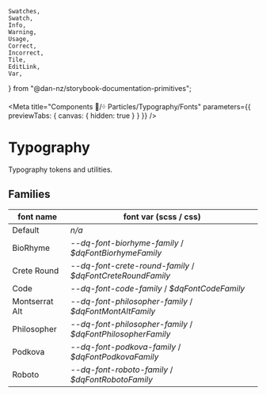	Swatches,
	Swatch,
	Info,
	Warning,
	Usage,
	Correct,
	Incorrect,
	Tile,
	EditLink,
	Var,
} from "@dan-nz/storybook-documentation-primitives";

<Meta title="Components 🧩/᠅ Particles/Typography/Fonts"
parameters={{ previewTabs: { canvas: { hidden: true } } }} />

# Typography

Typography tokens and utilities.

## Families

<table width="100%">
  <thead>
    <tr>
      <th>font name</th>
      <th>font var (scss / css)</th>
    </tr>
  </thead>
  <tbody>
    <tr><td style={{fontSize:'2rem'}}>
      Default
      </td>
      <td><Var>n/a</Var></td>
    </tr>
    <tr><td style={{fontFamily:'var(--dq-font-biorhyme-family)',fontSize:'2rem'}}>
      BioRhyme
      </td>
      <td><Var>--dq-font-biorhyme-family</Var> / <Var>$dqFontBiorhymeFamily</Var></td>
    </tr>
    <tr><td style={{fontFamily:'var(--dq-font-crete-round-family)',fontSize:'2rem'}}>
      Crete Round
      </td>
      <td><Var>--dq-font-crete-round-family</Var> / <Var>$dqFontCreteRoundFamily</Var></td>
    </tr>
    <tr><td style={{fontFamily:'var(--dq-font-code-family)',fontSize:'2rem'}}>
      Code
      </td>
      <td><Var>--dq-font-code-family</Var> / <Var>$dqFontCodeFamily</Var></td>
    </tr>
    <tr><td style={{fontFamily:'var(--dq-font-mont-alt-family)',fontSize:'2rem'}}>
      Montserrat Alt
      </td>
      <td><Var>--dq-font-philosopher-family</Var> / <Var>$dqFontMontAltFamily</Var></td>
    </tr>
    <tr><td style={{fontFamily:'var(--dq-font-philosopher-family)',fontSize:'2rem'}}>
      Philosopher
      </td>
      <td><Var>--dq-font-philosopher-family</Var> / <Var>$dqFontPhilosopherFamily</Var></td>
    </tr>
    <tr><td style={{fontFamily:'var(--dq-font-podkova-family)',fontSize:'2rem'}}>
      Podkova
      </td>
      <td><Var>--dq-font-podkova-family</Var> / <Var>$dqFontPodkovaFamily</Var></td>
    </tr>
    <tr><td style={{fontFamily:'var(--dq-font-roboto-family)',fontSize:'2rem'}}>
      Roboto
      </td>
      <td><Var>--dq-font-roboto-family</Var> / <Var>$dqFontRobotoFamily</Var></td>
    </tr>
  </tbody>
</table>
